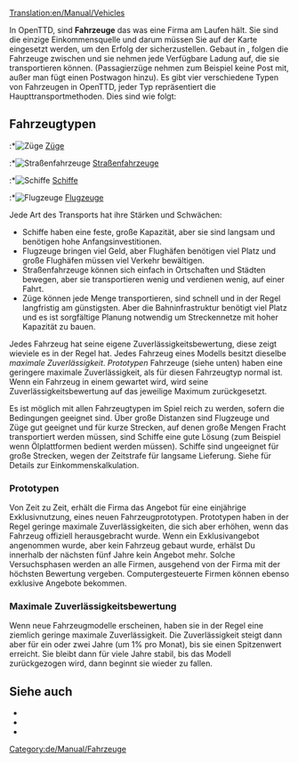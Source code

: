 [[Translation:en/Manual/Vehicles]]
{{de/Inhaltsverzeichnis}}

In OpenTTD, sind '''Fahrzeuge''' das was eine Firma am Laufen hält. Sie sind die einzige Einkommensquelle und darum müssen Sie auf der Karte eingesetzt werden, um den Erfolg der {{en/User/Pystro/Template/Link Translation|Company|De|Firma|Firma|Firmen}} sicherzustellen. Gebaut in {{en/User/Pystro/Template/Link Translation|Depots|De|Depots, Werften und Hangars|Depots|Depot}}, folgen die Fahrzeuge {{en/User/Pystro/Template/Link Translation|Orders|De|Aufträgen|Aufträge|Auftrag}} zwischen {{en/User/Pystro/Template/Link Translation|Stations|De|Stationen|Stationen|Station}} und sie nehmen jede Verfügbare Ladung auf, die sie transportieren können. (Passagierzüge nehmen zum Beispiel keine Post mit, außer man fügt einen Postwagon hinzu). Es gibt vier verschiedene Typen von Fahrzeugen in OpenTTD, jeder Typ repräsentiert die Haupttransportmethoden. Dies sind wie folgt:

== Fahrzeugtypen ==
:*[[File:en/Manual/Manual html m16a497ce.png|Züge]] [[de/Manual/Züge|Züge]]
:*[[File:en/Manual/Manual html m3518e48c.png|Straßenfahrzeuge]] [[de/Manual/Straßenfahrzeuge|Straßenfahrzeuge]]
:*[[File:en/Manual/Manual html 53123a33.png|Schiffe]] [[de/Manual/Schiffe|Schiffe]]
:*[[File:en/Manual/Manual html 442702e6.png|Flugzeuge]] [[de/Manual/Flugzeuge|Flugzeuge]]

Jede Art des Transports hat ihre Stärken und Schwächen:
* Schiffe haben eine feste, große Kapazität, aber sie sind langsam und benötigen hohe Anfangsinvestitionen.
* Flugzeuge bringen viel Geld, aber Flughäfen benötigen viel Platz und große Flughäfen müssen viel Verkehr bewältigen.
* Straßenfahrzeuge können sich einfach in Ortschaften und Städten bewegen, aber sie transportieren wenig und verdienen wenig, auf einer Fahrt.
* Züge können jede Menge transportieren, sind schnell und in der Regel langfristig am günstigsten. Aber die Bahninfrastruktur benötigt viel Platz und es ist sorgfältige Planung notwendig um Streckennetze mit hoher Kapazität zu bauen.

Jedes Fahrzeug hat seine eigene Zuverlässigkeitsbewertung, diese zeigt wieviele {{en/User/Pystro/Template/Link Translation|Breakdown|De|Ausfälle|Ausfälle|Ausfall|Pannen|Panne}} es in der Regel hat. Jedes Fahrzeug eines Modells besitzt dieselbe ''maximale Zuverlässigkeit''. ''Prototypen'' Fahrzeuge (siehe unten) haben eine geringere maximale Zuverlässigkeit, als für diesen Fahrzeugtyp normal ist. Wenn ein Fahrzeug in einem {{en/User/Pystro/Template/Link Translation|Depots|De|Depot|Depot|Depots}} gewartet wird, wird seine Zuverlässigkeitsbewertung auf das jeweilige Maximum zurückgesetzt.

Es ist möglich mit allen Fahrzeugtypen im Spiel reich zu werden, sofern die Bedingungen geeignet sind. Über große Distanzen sind Flugzeuge und Züge gut geeignet und für kurze Strecken, auf denen große Mengen Fracht transportiert werden müssen, sind Schiffe eine gute Lösung (zum Beispiel wenn Ölplattformen bedient werden müssen). Schiffe sind ungeeignet für große Strecken, wegen der Zeitstrafe für langsame Lieferung. Siehe {{en/User/Pystro/Template/Link Translation|Cargo income|De|Transporteinkommen|Transporteinkommen|Frachteinkommen}} für Details zur Einkommenskalkulation.

=== Prototypen ===

Von Zeit zu Zeit, erhält die Firma das Angebot für eine einjährige Exklusivnutzung, eines neuen Fahrzeugprototypen. Prototypen haben in der Regel geringe maximale Zuverlässigkeiten, die sich aber erhöhen, wenn das Fahrzeug offiziell herausgebracht wurde. Wenn ein Exklusivangebot angenommen wurde, aber kein Fahrzeug gebaut wurde, erhälst Du innerhalb der nächsten fünf Jahre kein Angebot mehr. Solche Versuchsphasen werden an alle Firmen, ausgehend von der Firma mit der höchsten Bewertung vergeben. Computergesteuerte Firmen können ebenso exklusive Angebote bekommen.

=== Maximale Zuverlässigkeitsbewertung ===

Wenn neue Fahrzeugmodelle erscheinen, haben sie in der Regel eine ziemlich geringe maximale Zuverlässigkeit. Die Zuverlässigkeit steigt dann aber für ein oder zwei Jahre (um 1% pro Monat), bis sie einen Spitzenwert erreicht. Sie bleibt dann für viele Jahre stabil, bis das Modell zurückgezogen wird, dann beginnt sie wieder zu fallen.

==Siehe auch==
*{{en/User/Pystro/Template/Link Translation|Vehicle Comparison Charts|De|Fahrzeug Vergleichslisten|Fahrzeug Vergleichslisten|Fahrzeug Vergleichsliste}}
*{{en/User/Pystro/Template/Link Translation|Vehicle lists|De|Fahrzeuglisten|Fahrzeuglisten}}
*{{en/User/Pystro/Template/Link Translation|Never expire vehicles|De|Niemals veraltende Fahrzeuge|Niemals veraltende Fahrzeuge|Niemals auslaufende Fahrzeuge}}
[[Category:de/Manual/Fahrzeuge]]